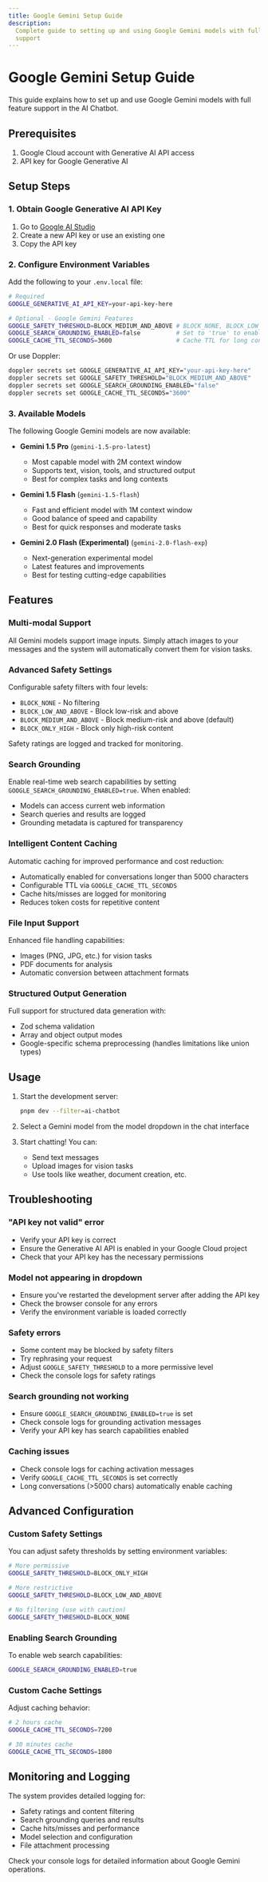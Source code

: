 ```yaml
---
title: Google Gemini Setup Guide
description:
  Complete guide to setting up and using Google Gemini models with full feature
  support
---
```


# Google Gemini Setup Guide

This guide explains how to set up and use Google Gemini models with full feature
support in the AI Chatbot.

## Prerequisites

1. Google Cloud account with Generative AI API access
2. API key for Google Generative AI

## Setup Steps

### 1. Obtain Google Generative AI API Key

1. Go to [Google AI Studio](https://aistudio.google.com/app/apikey)
2. Create a new API key or use an existing one
3. Copy the API key

### 2. Configure Environment Variables

Add the following to your `.env.local` file:

```bash
# Required
GOOGLE_GENERATIVE_AI_API_KEY=your-api-key-here

# Optional - Google Gemini Features
GOOGLE_SAFETY_THRESHOLD=BLOCK_MEDIUM_AND_ABOVE # BLOCK_NONE, BLOCK_LOW_AND_ABOVE, BLOCK_MEDIUM_AND_ABOVE, BLOCK_ONLY_HIGH
GOOGLE_SEARCH_GROUNDING_ENABLED=false          # Set to 'true' to enable web search grounding
GOOGLE_CACHE_TTL_SECONDS=3600                  # Cache TTL for long conversations (1 hour default)
```

Or use Doppler:

```bash
doppler secrets set GOOGLE_GENERATIVE_AI_API_KEY="your-api-key-here"
doppler secrets set GOOGLE_SAFETY_THRESHOLD="BLOCK_MEDIUM_AND_ABOVE"
doppler secrets set GOOGLE_SEARCH_GROUNDING_ENABLED="false"
doppler secrets set GOOGLE_CACHE_TTL_SECONDS="3600"
```

### 3. Available Models

The following Google Gemini models are now available:

- **Gemini 1.5 Pro** (`gemini-1.5-pro-latest`)
  - Most capable model with 2M context window
  - Supports text, vision, tools, and structured output
  - Best for complex tasks and long contexts

- **Gemini 1.5 Flash** (`gemini-1.5-flash`)
  - Fast and efficient model with 1M context window
  - Good balance of speed and capability
  - Best for quick responses and moderate tasks

- **Gemini 2.0 Flash (Experimental)** (`gemini-2.0-flash-exp`)
  - Next-generation experimental model
  - Latest features and improvements
  - Best for testing cutting-edge capabilities

## Features

### Multi-modal Support

All Gemini models support image inputs. Simply attach images to your messages
and the system will automatically convert them for vision tasks.

### Advanced Safety Settings

Configurable safety filters with four levels:

- `BLOCK_NONE` - No filtering
- `BLOCK_LOW_AND_ABOVE` - Block low-risk and above
- `BLOCK_MEDIUM_AND_ABOVE` - Block medium-risk and above (default)
- `BLOCK_ONLY_HIGH` - Block only high-risk content

Safety ratings are logged and tracked for monitoring.

### Search Grounding

Enable real-time web search capabilities by setting
`GOOGLE_SEARCH_GROUNDING_ENABLED=true`. When enabled:

- Models can access current web information
- Search queries and results are logged
- Grounding metadata is captured for transparency

### Intelligent Content Caching

Automatic caching for improved performance and cost reduction:

- Automatically enabled for conversations longer than 5000 characters
- Configurable TTL via `GOOGLE_CACHE_TTL_SECONDS`
- Cache hits/misses are logged for monitoring
- Reduces token costs for repetitive content

### File Input Support

Enhanced file handling capabilities:

- Images (PNG, JPG, etc.) for vision tasks
- PDF documents for analysis
- Automatic conversion between attachment formats

### Structured Output Generation

Full support for structured data generation with:

- Zod schema validation
- Array and object output modes
- Google-specific schema preprocessing (handles limitations like union types)

## Usage

1. Start the development server:

   ```bash
   pnpm dev --filter=ai-chatbot
   ```

2. Select a Gemini model from the model dropdown in the chat interface

3. Start chatting! You can:
   - Send text messages
   - Upload images for vision tasks
   - Use tools like weather, document creation, etc.

## Troubleshooting

### "API key not valid" error

- Verify your API key is correct
- Ensure the Generative AI API is enabled in your Google Cloud project
- Check that your API key has the necessary permissions

### Model not appearing in dropdown

- Ensure you've restarted the development server after adding the API key
- Check the browser console for any errors
- Verify the environment variable is loaded correctly

### Safety errors

- Some content may be blocked by safety filters
- Try rephrasing your request
- Adjust `GOOGLE_SAFETY_THRESHOLD` to a more permissive level
- Check the console logs for safety ratings

### Search grounding not working

- Ensure `GOOGLE_SEARCH_GROUNDING_ENABLED=true` is set
- Check console logs for grounding activation messages
- Verify your API key has search capabilities enabled

### Caching issues

- Check console logs for caching activation messages
- Verify `GOOGLE_CACHE_TTL_SECONDS` is set correctly
- Long conversations (>5000 chars) automatically enable caching

## Advanced Configuration

### Custom Safety Settings

You can adjust safety thresholds by setting environment variables:

```bash
# More permissive
GOOGLE_SAFETY_THRESHOLD=BLOCK_ONLY_HIGH

# More restrictive
GOOGLE_SAFETY_THRESHOLD=BLOCK_LOW_AND_ABOVE

# No filtering (use with caution)
GOOGLE_SAFETY_THRESHOLD=BLOCK_NONE
```

### Enabling Search Grounding

To enable web search capabilities:

```bash
GOOGLE_SEARCH_GROUNDING_ENABLED=true
```

### Custom Cache Settings

Adjust caching behavior:

```bash
# 2 hours cache
GOOGLE_CACHE_TTL_SECONDS=7200

# 30 minutes cache
GOOGLE_CACHE_TTL_SECONDS=1800
```

## Monitoring and Logging

The system provides detailed logging for:

- Safety ratings and content filtering
- Search grounding queries and results
- Cache hits/misses and performance
- Model selection and configuration
- File attachment processing

Check your console logs for detailed information about Google Gemini operations.
